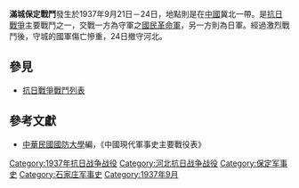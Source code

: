 {{Infobox Military Conflict|
campaign=|
image=|
caption=|
conflict=滿城保定戰鬥|
date=1937年9月21日－24日|
place=[[中國|中國]]冀北|
result=12日日軍攻佔滿城，24日攻下保定。國軍正式退出河北北部|
combatant1=中華民國國民革命軍1軍團52軍、3軍、17師、47師|
combatant2=日軍之中國派遣軍6師、14師、20師| 
commander1=[[關麟徵|關麟徵]]、[[曾萬鍾|曾萬鍾]]、[[趙壽山|趙壽山]]、[[裴昌會|裴昌會]]等|
commander2=[[谷壽人|谷壽人]]、[[土肥原賢二|土肥原賢二]]、[[川峯文三郎|川峯文三郎]]|
strength1=數萬|
strength2=數萬|
casualties1=|
casualties2=|
}}
'''滿城保定戰鬥'''發生於1937年9月21日－24日，地點則是在[[中國|中國]]冀北一帶。是[[抗日戰爭|抗日戰爭]]主要戰鬥之一，交戰一方為守軍之[[國民革命軍|國民革命軍]]，另一方則為日軍。經過激烈戰鬥後，守城的國軍傷亡慘重，24日撤守河北。
==參見==
*[[抗日戰爭戰鬥列表|抗日戰爭戰鬥列表]]
==參考文獻==
*[[中華民國|中華民國]][[國防大學_(臺灣)|國防大學]]編，《中國現代軍事史主要戰役表》

[[Category:1937年抗日战争战役|Category:1937年抗日战争战役]]
[[Category:河北抗日战争战役|Category:河北抗日战争战役]]
[[Category:保定军事史|Category:保定军事史]]
[[Category:石家庄军事史|Category:石家庄军事史]]
[[Category:1937年9月|Category:1937年9月]]